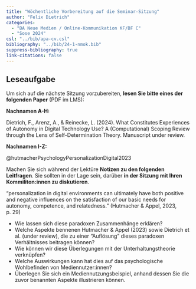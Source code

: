 ```yaml
---
title: "Wöchentliche Vorbereitung auf die Seminar-Sitzung"
author: "Felix Dietrich"
categories:
  - "BA Neue Medien / Online-Kommunikation KF/BF C"
  - "Sose 2024"
csl: "../bib/apa-cv.csl"
bibliography: "../bib/24-1-nmok.bib"
suppress-bibliography: true
link-citations: false
---
```


## Leseaufgabe

Um sich auf die nächste Sitzung vorzubereiten, **lesen Sie bitte eines der folgenden Paper** (PDF im LMS):

**Nachnamen A-H:**

Dietrich, F., Arenz, A., & Reinecke, L. (2024). What Constitutes Experiences of Autonomy in Digital Technology Use? A (Computational) Scoping Review through the Lens of Self-Determination Theory. Manuscript under review.

**Nachnamen I-Z:**

@hutmacherPsychologyPersonalizationDigital2023

Machen Sie sich während der Lektüre **Notizen zu den folgenden Leitfragen**. Sie sollten in der Lage sein, darüber **in der Sitzung mit Ihren Kommiliton:innen zu diskutieren**.

"personalization in digital environments can ultimately have both positive and negative influences on the satisfaction of our basic needs for autonomy, competence, and relatedness." (Hutmacher & Appel, 2023, p. 29)

- Wie lassen sich diese paradoxen Zusammenhänge erklären?
- Welche Aspekte bennenen Hutmacher & Appel (2023) sowie Dietrich et al. (under review), die zu einer "Auflösung" dieses paradoxen Verhältnisses beitragen können?
- Wie können wir diese Überlegungen mit der Unterhaltungstheorie verknüpfen?
- Welche Auswirkungen kann hat dies auf das psychologische Wohlbefinden von Mediennutzer:innen?
- Überlegen Sie sich ein Mediennutzungsbeispiel, anhand dessen Sie die zuvor benannten Aspekte illustrieren können.


